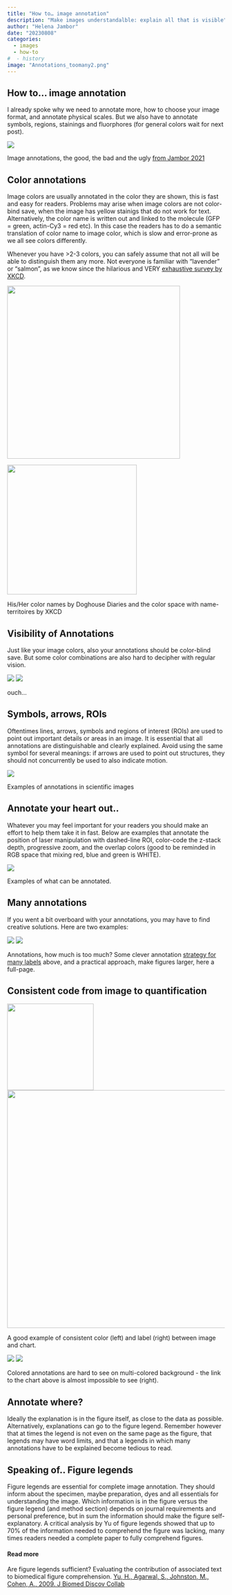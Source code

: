 ```yaml
---
title: "How to… image annotation"
description: "Make images understandalble: explain all that is visible"
author: "Helena Jambor"
date: "20230808"
categories:
  - images
  - how-to
#  - history
image: "Annotations_toomany2.png"
---
```

## How to… image annotation
I already spoke why we need to annotate more, how to choose your image format, and annotate physical scales. But we also have to annotate symbols, regions, stainings and fluorphores (for general colors wait for next post). 

::: {#fig-good-bad}
![](Annotations.png)

Image annotations, the good, the bad and the ugly <a href ="https://journals.plos.org/plosbiology/article?id=10.1371/journal.pbio.3001161">from Jambor 2021</a>
::: 

## Color annotations
Image colors are usually annotated in the color they are shown, this is fast and easy for readers. Problems may arise when image colors are not color-bind save, when the image has yellow stainigs that do not work for text. 
Alternatively, the color name is written out and linked to the molecule (GFP = green, actin-Cy3 = red etc). In this case the readers has to do a semantic translation of color name to image color, which is slow and error-prone as we all see colors differently. 

Whenever you have >2-3 colors, you can safely assume that not all will be able to distinguish them any more. Not everyone is familiar with “lavender” or “salmon”, as we know since the hilarious and VERY <a href="https://blog.xkcd.com/2010/05/03/color-survey-results/">exhaustive survey by XKCD</a>. 

::: {#fig-xkcd layout-ncol=2}
![](color_boy_girl2010-03-01-12bf011.png){width=400}

![](xkcd_satfaces_map_450.webp){width=300}

His/Her color names by Doghouse Diaries and the color space with name-territoires by XKCD 
:::


## Visibility of Annotations
Just like your image colors, also your annotations should be color-blind save. But some color combinations are also hard to decipher with regular vision. 

::: {#fig-poorex}
![](yellow_text_poor.png)
![](yellow_text_Poor_visibility.png)

ouch...
:::


## Symbols, arrows, ROIs
Oftentimes lines, arrows, symbols and regions of interest (ROIs) are used to point out important details or areas in an image. It is essential that all annotations are distinguishable and clearly explained. Avoid using the same symbol for several meanings: if arrows are used to point out structures, they should not concurrently be used to also indicate motion.

:::{#fig-exampleannot } 
![](Symbols_arrows_lettercode.png)

Examples of annotations in scientific images
:::


## Annotate your heart out.. 
Whatever you may feel important for your readers you should make an effort to help them take it in fast. Below are examples that annotate the position of laser manipulation with dashed-line ROI, color-code the z-stack depth, progressive zoom, and the overlap colors (good to be reminded in RGB space that mixing red, blue and green is WHITE).  

::: {#fig-many layout-nrow=1}
![](Annotations_many.png)

Examples of what can be annotated.
::: 

## Many annotations
If you went a bit overboard with your annotations, you may have to find creative solutions. Here are two examples: 

::: {#fig-manyA layout-nrow=2}

![](Annotations_toomany.png)
![](Full_page_scace_forAnnotations.png)

Annotations, how much is too much? Some clever annotation <a href ="https://journals.plos.org/plosbiology/article?id=10.1371/journal.pbio.3001161">strategy for many labels</a> above, and a practical approach, make figures larger, here a full-page. 
:::


## Consistent code from image to quantification

::: {#fig-image-chart layout-nrow=1} 
![](ColorScheme_image-chart_annotation_good copy.png){width=200}
![](Annotation_image-chart_good.png){width=550}

A good example of consistent color (left) and label (right) between image and chart. 
:::

::: {#fig-bad}
![](ColorScheme__image-chart_annotation_poorvis_1.png)
![](ColorScheme__image-chart_annotation_poorvis_2.png)

Colored annotations are hard to see on multi-colored background - the link to the chart above is almost impossible to see (right). 
:::



## Annotate where?
Ideally the explanation is in the figure itself, as close to the data as possible. Alternatively, explanations can go to the figure legend. Remember however that at times the legend is not even on the same page as the figure, that legends may have word limits, and that a legends in which many annotations have to be explained become tedious to read.

## Speaking of.. Figure legends
Figure legends are essential for complete image annotation. They should inform about the specimen, maybe preparation, dyes and all essentials for understanding the image. Which information is in the figure versus the figure legend (and method section) depends on journal requirements and personal preference, but in sum the information should make the figure self-explanatory.
A critical analysis by Yu of figure legends showed that up to 70% of the information needed to comprehend the figure was lacking, many times readers needed a complete paper to fully comprehend figures.

#### Read more
Are figure legends sufficient? Evaluating the contribution of associated text to biomedical figure comprehension. <a href="https://doi.org/10.1186/1747-5333-4-1">Yu, H., Agarwal, S., Johnston, M., Cohen, A., 2009. J Biomed Discov Collab</a>

